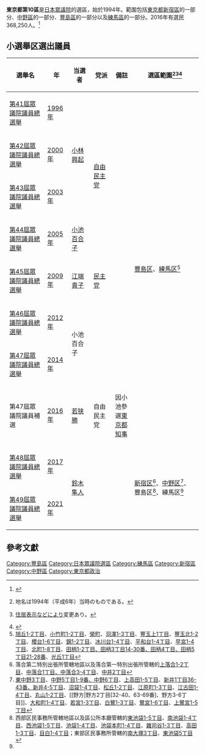 {{日本眾議院選舉區
|東京都第10區
|image=File:衆議院小選挙区 東京都23区.svg}}
'''東京都第10區'''是[[日本|日本]][[日本眾議院|眾議院]]的選區，始於1994年。範圍包括[[東京都|東京都]][[新宿區|新宿區]]的一部分、[[中野區|中野區]]的一部分、[[豐島區|豐島區]]的一部分以及[[練馬區|練馬區]]的一部分。2016年有選民368,250人。<ref>{{Cite web |url=http://www.soumu.go.jp/senkyo/senkyo_s/data/index.html |title=日本總務省 |access-date=2010-05-06 |archive-date=2018-10-05 |archive-url=https://web.archive.org/web/20181005012504/http://www.soumu.go.jp/senkyo/senkyo_s/data/index.html |dead-url=no }}</ref>

== 小選舉区選出議員 ==
{| class="wikitable"
!選舉名
!年
!当選者
!党派
!style="width:10%" |備註
! style="width:35%" |選區範圍<ref>{{Cite web|title=衆議院トップページ  >立法情報  >制定法律情報  >第131回国会　制定法律の一覧  >法律第百四号（平六・一一・二五）|url=https://www.shugiin.go.jp/internet/itdb_housei.nsf/html/houritsu/13119941125104.htm|accessdate=2021年10月1日|date=平成6年11月25日|publisher=[[衆議院|衆議院]]|archive-date=2021年12月30日|archive-url=https://web.archive.org/web/20211230142539/https://www.shugiin.go.jp/internet/itdb_housei.nsf/html/houritsu/13119941125104.htm|dead-url=no}}地名は1994年（平成6年）当時のものである。</ref><ref>{{Cite web|title=衆議院トップページ  >立法情報  >制定法律情報  >第193回国会　制定法律の一覧  >衆議院議員選挙区画定審議会設置法及び公職選挙法の一部を改正する法律の一部を改正する法律 法律第五十八号（平二九・六・一六）|url=https://www.shugiin.go.jp/internet/itdb_housei.nsf/html/housei/19320170616058.htm|accessdate=2021年10月1日|date=平成29年6月16日|publisher=[[衆議院|衆議院]]|archive-date=2021年9月30日|archive-url=https://web.archive.org/web/20210930074237/https://www.shugiin.go.jp/internet/itdb_housei.nsf/html/housei/19320170616058.htm|dead-url=no}}[[住居表示|住居表示]]などにより変更あり。</ref><ref>{{Cite web|title=東京都|url=https://www.soumu.go.jp/main_content/000240052.pdf|accessdate=2021-10-01|publisher=[[総務省|総務省]]|archive-date=2021-10-29|archive-url=https://web.archive.org/web/20211029054751/https://www.soumu.go.jp/main_content/000240052.pdf|dead-url=no}}</ref>
|-
|[[第41屆日本眾議院議員總選舉|第41屆眾議院議員總選舉]]
|[[1996年|1996年]]
| rowspan="3" |[[小林興起|小林興起]]
| rowspan="4" |[[自由民主党_(日本)|自由民主党]]
|
| rowspan="8" |[[豐島區|豐島区]]、[[練馬區|練馬区]]<ref group="注" name=":0">[[旭丘_(練馬區)|旭丘1-2丁目]]、[[小竹町_(練馬區)|小竹町1-2丁目]]、[[榮町_(練馬區)|榮町]]、[[羽澤_(練馬區)|羽澤1-3丁目]]、[[豐玉上|豐玉上1丁目]]、[[豐玉北|豐玉北1-2丁目]]、[[櫻台_(練馬區)|櫻台1-6丁目]]、[[錦_(練馬區)|錦1-2丁目]]、[[冰川台|冰川台1-4丁目]]、[[平和台_(練馬區)|平和台1-4丁目]]、[[早宮|早宮1-4丁目]]、[[北町_(練馬區)|北町1-8丁目]]、[[田柄|田柄1-2丁目、田柄3丁目14-30番、田柄4丁目、田柄5丁目21-28番]]、[[光丘_(練馬區)|光丘1丁目]]</ref>
|-
|[[第42屆日本眾議院議員總選舉|第42屆眾議院議員總選舉]]
|[[2000年|2000年]]
|
|-
|[[第43屆日本眾議院議員總選舉|第43屆眾議院議員總選舉]]
|[[2003年|2003年]]
|
|-
|[[第44屆日本眾議院議員總選舉|第44屆眾議院議員總選舉]]
|[[2005年|2005年]]
|[[小池百合子|小池百合子]]
|
|-
|[[第45屆日本眾議院議員總選舉|第45屆眾議院議員總選舉]]
|[[2009年|2009年]]
|[[江端貴子|江端貴子]]
|[[民主党_(1998年)|民主党]]
|
|-
|[[第46屆日本眾議院議員總選舉|第46屆眾議院議員總選舉]]
|[[2012年|2012年]]
| rowspan="2" |小池百合子
| rowspan="5" |自由民主党
|
|-
|[[第47屆日本眾議院議員總選舉|第47屆眾議院議員總選舉]]
|[[2014年|2014年]]
|
|-
|第47屆眾議院議員補選
|[[2016年|2016年]]
|[[若狭勝|若狭勝]]
|因小池參選[[東京都知事|東京都知事]]
|-
|[[第48屆日本眾議院議員總選舉|第48屆眾議院議員總選舉]]
|[[2017年|2017年]]
| rowspan="2" |[[鈴木隼人_(政治家)|鈴木隼人]]
|
| rowspan="2" |[[新宿區|新宿区]]<ref group="注">落合第二特別出張所管轄地區以及落合第一特別出張所管轄的[[上落合_(新宿區)|上落合1-2丁目]]、[[中落合_(新宿區)|中落合1丁目、中落合3-4丁目]]、[[中井_(新宿區)|中井2丁目]]</ref>、[[中野區|中野区]]<ref group="注">[[東中野_(中野區)|東中野3丁目]]、[[中野_(中野區)|中野5丁目1-9番、中野6丁目]]、[[上高田|上高田1-5丁目]]、[[新井_(中野區)|新井1丁目36-43番、新井4-5丁目]]、[[沼袋|沼袋1-4丁目]]、[[松丘_(中野區)|松丘1-2丁目]]、[[江原町_(中野區)|江原町1-3丁目]]、[[江古田|江古田1-4丁目]]、[[丸山_(中野區)|丸山1-2丁目]]、[[野方|野方2丁目[32-40、63-69番]、野方3-6丁目]]、[[大和町_(中野區)|大和町1-4丁目]]、[[若宮_(中野區)|若宮1-3丁目]]、[[白鷺_(中野區)|白鷺1-3丁目]]、[[鷺宮|鷺宮1-6丁目]]、[[上鷺宮|上鷺宮1-5丁目]]</ref>、豐島区<ref group="注">西部区民事務所管轄地區以及區公所本廳管轄的[[東池袋|東池袋1-5丁目]]、[[南池袋|南池袋1-4丁目]]、[[西池袋|西池袋1-5丁目]]、[[池袋|池袋1-4丁目]]、[[池袋本町|池袋本町1-4丁目]]、[[雜司谷|雜司谷1-3丁目]]、[[高田_(豐島區)|高田1-3丁目]]、[[目白|目白1-4丁目]]；東部区民事務所管轄的[[南大塚_(豐島區)|南大塚3丁目]]、[[東池袋|東池袋5丁目]]</ref>、練馬区<ref name=":0" group="注" />
|-
|[[第49屆日本眾議院議員總選舉|第49屆眾議院議員總選舉]]
|[[2021年|2021年]]
|
|}

== 參考文獻 ==
<div class="references-small">
<references />
</div>
<references group="注"/>
{{日本眾議院小選舉區一覽}}

[[Category:豐島區|Category:豐島區]]
[[Category:日本眾議院選區|Category:日本眾議院選區]]
[[Category:練馬區|Category:練馬區]]
[[Category:新宿區|Category:新宿區]]
[[Category:中野區|Category:中野區]]
[[Category:東京都政治|Category:東京都政治]]
